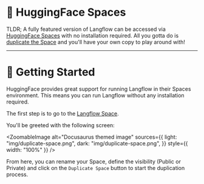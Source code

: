 # 🤗 HuggingFace Spaces

TLDR;
A fully featured version of Langflow can be accessed via [HuggingFace Spaces](https://huggingface.co/spaces/Logspace/Langflow?duplicate=true) with no installation required. All you gotta do is [duplicate the Space](https://huggingface.co/spaces/Logspace/Langflow?duplicate=true) and you'll have your own copy to play around with!

---

# 🚀 Getting Started

HuggingFace provides great support for running Langflow in their Spaces environment. This means you can run Langflow without any installation required.

The first step is to go to the [Langflow Space](https://huggingface.co/spaces/Logspace/Langflow?duplicate=true).

You'll be greeted with the following screen:

<ZoomableImage
  alt="Docusaurus themed image"
  sources={{
    light: "img/duplicate-space.png",
    dark: "img/duplicate-space.png",
  }}
  style={{ width: "100%" }}
/>

From here, you can rename your Space, define the visibility (Public or Private) and click on the `Duplicate Space` button to start the duplication process.

